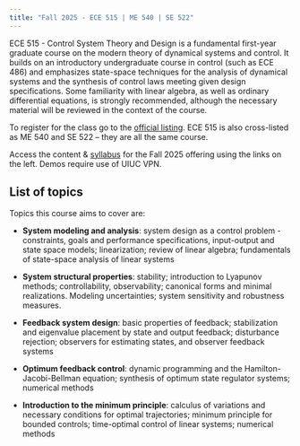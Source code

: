 ```yaml
---
title: "Fall 2025 - ECE 515 | ME 540 | SE 522"
---
```


ECE 515 - Control System Theory and Design is a fundamental first-year graduate
course on the modern theory of dynamical systems and control. It builds on an
introductory undergraduate course in control (such as ECE 486) and emphasizes
state-space techniques for the analysis of dynamical systems and the synthesis
of control laws meeting given design specifications. Some familiarity with
linear algebra, as well as ordinary differential equations, is strongly
recommended, although the necessary material will be reviewed in the context of
the course.

To register for the class go to the [official
listing](https://courses.illinois.edu/schedule/2025/fall/ECE/515){target="_blank"}. ECE 515 is
also cross-listed as ME 540 and SE 522 -- they are all the same course. 

Access the content & [syllabus](syllabus.html) for the Fall 2025 offering
using the links on the left. Demos require use of UIUC VPN. 

## List of topics

Topics this course aims to cover are:

 * **System modeling and analysis**: system design as a control problem - constraints, goals and performance specifications, input-output and state space models; linearization; review of linear algebra; fundamentals of state-space analysis of linear systems

 * **System structural properties**: stability; introduction to Lyapunov methods; controllability, observability; canonical forms and minimal realizations. Modeling uncertainties; system sensitivity and robustness measures.

 * **Feedback system design**: basic properties of feedback; stabilization and eigenvalue placement by state and output feedback; disturbance rejection; observers for estimating states, and observer feedback systems
 
 * **Optimum feedback control**: dynamic programming and the Hamilton-Jacobi-Bellman equation; synthesis of optimum state regulator systems; numerical methods
 
 * **Introduction to the minimum principle**: calculus of variations and necessary conditions for optimal trajectories; minimum principle for bounded controls; time-optimal control of linear systems; numerical methods
